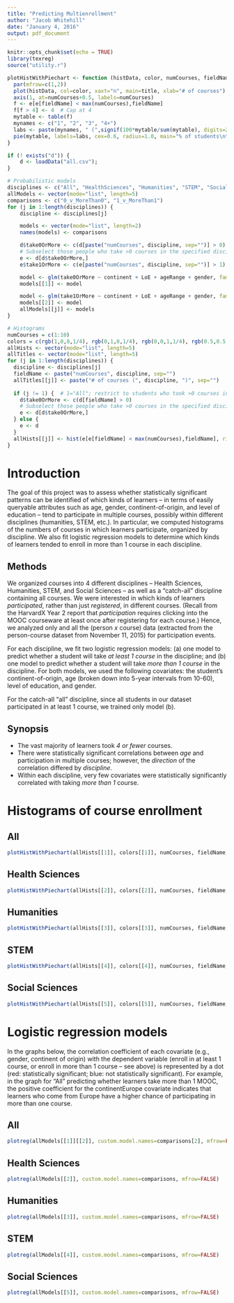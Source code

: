 ```yaml
---
title: "Predicting Multienrollment"
author: "Jacob Whitehill"
date: "January 4, 2016"
output: pdf_document
---
```


```r
knitr::opts_chunk$set(echo = TRUE)
library(texreg)
source("utility.r")

plotHistWithPiechart <- function (histData, color, numCourses, fieldName, title, e) {
  par(mfrow=c(1,2))
  plot(histData, col=color, xaxt="n", main=title, xlab="# of courses")
  axis(1, at=numCourses+0.5, labels=numCourses)
  f <- e[e[fieldName] < max(numCourses),fieldName]
  f[f > 4] <- 4  # Cap at 4
  mytable <- table(f)
  mynames <- c("1", "2", "3", "4+")
  labs <- paste(mynames, " (",signif(100*mytable/sum(mytable), digits=2),"%)", sep="")
  pie(mytable, labels=labs, cex=0.6, radius=1.0, main="% of students\ntaking multiple courses")
}

if (! exists("d")) {
	d <- loadData("all.csv");
}

# Probabilistic models
disciplines <- c("All", "HealthSciences", "Humanities", "STEM", "SocialSciences")
allModels <- vector(mode="list", length=5)
comparisons <- c("0_v_MoreThan0", "1_v_MoreThan1")
for (j in 1:length(disciplines)) {
	discipline <- disciplines[j]

	models <- vector(mode="list", length=2)
	names(models) <- comparisons

	d$take0OrMore <- c(d[paste("numCourses", discipline, sep="")] > 0)
	# Subselect those people who take >0 courses in the specified discipline
	e <- d[d$take0OrMore,]
	e$take1OrMore <- c(e[paste("numCourses", discipline, sep="")] > 1)

	model <- glm(take0OrMore ~ continent + LoE + ageRange + gender, family = "binomial", data = d)
	models[[1]] <- model

	model <- glm(take1OrMore ~ continent + LoE + ageRange + gender, family = "binomial", data = e)
	models[[2]] <- model
	allModels[[j]] <- models
}

# Histograms
numCourses = c(1:10)
colors = c(rgb(1,0,0,1/4), rgb(0,1,0,1/4), rgb(0,0,1,1/4), rgb(0.5,0.5,0,1/4), rgb(0.5,0,0.5,1/4))
allHists <- vector(mode="list", length=5)
allTitles <- vector(mode="list", length=5)
for (j in 1:length(disciplines)) {
  discipline <- disciplines[j]
  fieldName <- paste("numCourses", discipline, sep="")
  allTitles[[j]] <- paste("# of courses (", discipline, ")", sep="")
  
  if (j != 1) {  # 1="All"; restrict to students who took >0 courses in this discipline
    d$take0OrMore <- c(d[fieldName] > 0)
    # Subselect those people who take >0 courses in the specified discipline
    e <- d[d$take0OrMore,]
  } else {
    e <- d
  }
  allHists[[j]] <- hist(e[e[fieldName] < max(numCourses),fieldName], right=FALSE, breaks=numCourses, plot=FALSE)
}
```

Introduction
============
The goal of this project was to assess whether statistically significant patterns can be identified of which kinds of learners -- in terms of easily queryable attributes such as age, gender, continent-of-origin, and level of education -- tend to participate in multiple courses, possibly within different disciplines (humanities, STEM, etc.). In particular, we computed histograms of the numbers of courses in which learners participate, organized by discipline. We also fit logistic regression models  to determine which kinds of learners tended to enroll in more than 1 course in each discipline.

## Methods
We organized courses into 4 different disciplines -- Health Sciences, Humanities, STEM, and Social Sciences -- as well as a "catch-all" discipline containing all courses. We were interested in which kinds of learners *participated*, rather than just *registered*, in different courses. (Recall from the HarvardX Year 2 report that *participation* requires clicking into the MOOC courseware at least once after registering for each course.) Hence, we analyzed only and all the (person *x* course) data (extracted from the person-course dataset from November 11, 2015) for participation events.

For each discipline, we fit two logistic regression models: (a) one model to predict whether a student will take *at least 1 course* in the discipline; and (b) one model to predict whether a student will take *more than 1 course* in the discipline. For both models, we used the following covariates: the student's continent-of-origin, age (broken down into 5-year intervals from 10-60), level of education, and gender.

For the catch-all "all" discipline, since all students in our dataset participated in at least 1 course, we trained only model (b).

## Synopsis
* The vast majority of learners took *4 or fewer* courses.
* There were statistically significant correlations between *age* and participation in multiple courses;
  however, the *direction* of the correlation differed by *discipline*.
* Within each discipline, very few covariates were statistically significantly correlated
  with taking *more than 1* course.

Histograms of course enrollment
===============================
## All
```r
plotHistWithPiechart(allHists[[1]], colors[[1]], numCourses, fieldName, allTitles[[1]], e)
```

## Health Sciences
```r
plotHistWithPiechart(allHists[[2]], colors[[2]], numCourses, fieldName, allTitles[[2]], e)
```

## Humanities
```r
plotHistWithPiechart(allHists[[3]], colors[[3]], numCourses, fieldName, allTitles[[3]], e)
```

## STEM
```r
plotHistWithPiechart(allHists[[4]], colors[[4]], numCourses, fieldName, allTitles[[4]], e)
```

## Social Sciences
```r
plotHistWithPiechart(allHists[[5]], colors[[5]], numCourses, fieldName, allTitles[[5]], e)
```

Logistic regression models
==========================
In the graphs below, the correlation coefficient of each covariate (e.g., gender, continent of origin)
with the dependent variable (enroll in at least 1 course, or enroll in more than 1 course -- see above) is 
represented by a dot (red: statistically significant; blue: not statistically significant). For example,
in the graph for "All" predicting whether learners take more than 1 MOOC, the positive coefficient for the continentEurope covariate indicates that learners who come from Europe have a higher chance of
participating in more than one course.

## All
```r
plotreg(allModels[[1]][[2]], custom.model.names=comparisons[2], mfrow=FALSE)
```

## Health Sciences
```r
plotreg(allModels[[2]], custom.model.names=comparisons, mfrow=FALSE)
```

## Humanities
```r
plotreg(allModels[[3]], custom.model.names=comparisons, mfrow=FALSE)
```

## STEM
```r
plotreg(allModels[[4]], custom.model.names=comparisons, mfrow=FALSE)
```

## Social Sciences
```r
plotreg(allModels[[5]], custom.model.names=comparisons, mfrow=FALSE)
```